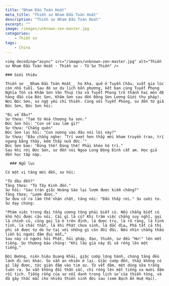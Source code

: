 ```yaml
---
title: "Nham Đầu Toàn Hoát"
meta_title: "Thiền sư Nham Đầu Toàn Hoát"
description: "Thiền sư Nham Đầu Toàn Hoát"
excerpt: ""
image: /images/unknown-zen-master.jpg
categories:
    - Thiền sư
tags:
    - China
---
```


<div className="grid xl:grid-cols-8 lg:grid-cols-8 md:grid-cols-2 sm:grid-cols-2 xs:grid-cols-1 gap-8 bg-body dark:bg-darkmode-body">

  <div className="lg:col-span-3 md:col-span-1">

    <img decoding="async" src="/images/unknown-zen-master.jpg" alt="Thiền sư Nham Đầu Toàn Hoát - Thiền sư - Tổ Sư Thiền" />

    ### Giới thiệu

    Thiền sư __Nham Đầu Toàn Hoát__ họ Kha, quê ở Tuyền Châu, xuất gia lúc còn nhỏ tuổi. Sau đó sư du lịch bốn phương, kết bạn cùng Tuyết Phong Nghĩa Tồn và Khâm Sơn Văn Thuý (Sư và Tuyết Phong trở thành hai môn đệ hàng đầu của Đức Sơn, Khâm Sơn sau đến Động Sơn Lương Giới thụ pháp). Nơi Đức Sơn, sư ngộ yếu chỉ thiền. Cùng với Tuyết Phong, sư đến từ giã Đức Sơn, Đức Sơn hỏi:

    "Đi về đâu?"
    Sư thưa: "Tạm từ Hoà thượng hạ sơn."
    Đức Sơn hỏi: "Con về sau làm gì?"
    Sư thưa: "Chẳng quên"
    Đức Sơn lại hỏi: "Con nương vào đâu nói lời này?"
    Sư thưa: "Đâu chẳng nghe: ‘Trí vượt hơn thầy mới kham truyền trao, trí ngang bằng thầy, kém thầy nửa đức.’"
    Đức Sơn bảo: "Đúng thế! Đúng thế! Phải khéo hộ trì."
    Sau khi rời Đức Sơn, sư đến núi Ngọa Long Động Đình cất am. Học giả đến học tấp nập.

  </div>

  <div className="lg:col-span-5 md:col-span-1">

      ### Ngữ lục

    Có một vị tăng mới đến, sư hỏi:

    "Từ đâu đến?"
    Tăng thưa: "Từ Tây Kinh đến."
    Sư hỏi: "Sau trận giặc Hoàng Sào lại lượm được kiếm chăng?"
    Tăng thưa: "Lượm được."
    Sư đưa cổ ra làm thế nhận chặt, tăng nói: "Đầu thầy rơi." Sư cười to.
    Sư dạy chúng:

    "Phàm việc trong đại tổng cương tông phải biết cú. Nếu chẳng biết cú khó hội được câu nói. Cái gì là cú? Khi trăm việc chẳng suy nghĩ, gọi là chính cú, cũng gọi là ở trên đỉnh, là được trụ, là rõ ràng, là tỉnh tỉnh, là chắc thật, là khi Phật chưa sinh, là đắc địa… Phá tất cả thị phi sẽ được tự do tự tại với những gì còn đối đãi. Nếu nhìn chẳng thấu liền bị người đâm đui mắt…"
    Sau này có người hỏi Phật, hỏi pháp, đạo, thiền, sư đều "Hư!" lên một tiếng. Sư thường bảo chúng: "Khi lão già này đi sẽ rống lên một tiếng."

    Đời Đường, niên hiệu Quang Khải, giặc cướp lộng hành, chúng tăng đều lánh đi nơi khác. Sư vẫn an nhiên ở lại. Giặc cướp đến, thấy không có gì lấy được, tức giận đâm vào tim sư. Từ vết đâm, một dòng sữa trắng tuôn ra. Sư vẫn không đổi thần sắc, chỉ rống lên một tiếng xa mười dặm rồi tịch. Tiếng rống của sư nổi danh trong lịch sử của thiền tông, và đã gây thắc mắc cho nhiều thiền sinh đời sau (xem Bạch Ẩn Huệ Hạc).

  </div>

</div>
